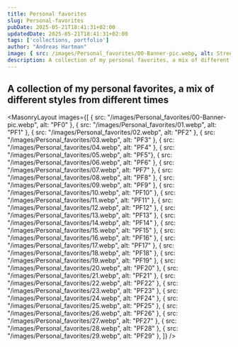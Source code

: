 ```yaml
---
title: Personal favorites
slug: Personal-favorites
pubDate: 2025-05-21T18:41:31+02:00
updatedDate: 2025-05-21T18:41:31+02:00
tags: ['collections, portfolio']
author: "Andreas Hartman"
image: { src: /images/Personal_favorites/00-Banner-pic.webp, alt: Streetcat, positionx: 30%, positiony: 20%}
description: A collection of my personal favorites, a mix of different styles from different times.
---
```


A collection of my personal favorites, a mix of different styles from different times
---

<MasonryLayout images={[
    { src: "/images/Personal_favorites/00-Banner-pic.webp", alt: "PF0" },
    { src: "/images/Personal_favorites/01.webp", alt: "PF1" },
    { src: "/images/Personal_favorites/02.webp", alt: "PF2" },
    { src: "/images/Personal_favorites/03.webp", alt: "PF3" },
    { src: "/images/Personal_favorites/04.webp", alt: "PF4" },
    { src: "/images/Personal_favorites/05.webp", alt: "PF5"},
    { src: "/images/Personal_favorites/06.webp", alt: "PF6" },
    { src: "/images/Personal_favorites/07.webp", alt: "PF7" },
    { src: "/images/Personal_favorites/08.webp", alt: "PF8" },
    { src: "/images/Personal_favorites/09.webp", alt: "PF9" },
    { src: "/images/Personal_favorites/10.webp", alt: "PF10" },
    { src: "/images/Personal_favorites/11.webp", alt: "PF11" },
    { src: "/images/Personal_favorites/12.webp", alt: "PF12" },
    { src: "/images/Personal_favorites/13.webp", alt: "PF13" },
    { src: "/images/Personal_favorites/14.webp", alt: "PF14" },
    { src: "/images/Personal_favorites/15.webp", alt: "PF15" },
    { src: "/images/Personal_favorites/16.webp", alt: "PF16" },
    { src: "/images/Personal_favorites/17.webp", alt: "PF17" },
    { src: "/images/Personal_favorites/18.webp", alt: "PF18" },
    { src: "/images/Personal_favorites/19.webp", alt: "PF19" },
    { src: "/images/Personal_favorites/20.webp", alt: "PF20" },
    { src: "/images/Personal_favorites/21.webp", alt: "PF21" },
    { src: "/images/Personal_favorites/22.webp", alt: "PF22" },
    { src: "/images/Personal_favorites/23.webp", alt: "PF23" },
    { src: "/images/Personal_favorites/24.webp", alt: "PF24" },
    { src: "/images/Personal_favorites/25.webp", alt: "PF25" },
    { src: "/images/Personal_favorites/26.webp", alt: "PF26" },
    { src: "/images/Personal_favorites/27.webp", alt: "PF27" },
    { src: "/images/Personal_favorites/28.webp", alt: "PF28" },
    { src: "/images/Personal_favorites/29.webp", alt: "PF29" },
]} />
